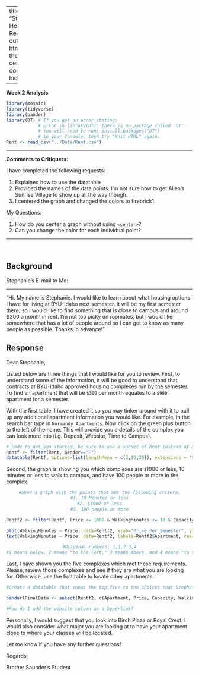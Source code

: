 
---
title: "Stephanie's Housing Request"
output: 
  html_document:
    theme: cerulean
    code_folding: hide
    
---

**Week 2 Analysis**

```r
library(mosaic)
library(tidyverse)
library(pander)
library(DT) # If you get an error stating: 
            # Error in library(DT): there is no package called 'DT'
            # You will need to run: install.packages("DT") 
            # in your Console, then try "Knit HTML" again.
Rent <- read_csv("../Data/Rent.csv")
```

----

<!--If you want to give your critiquers some ideas about what you have questions on and would like help with, place those details here.-->

**Comments to Critiquers:**  

I have completed the following requests:

1. Explained how to use the datatable
2. Provided the names of the data points. I'm not sure how to get Allen's Sunrise Village to show up all the way though.
3. I centered the graph and changed the colors to firebrick1.

My Questions:

1. How do you center a graph without using `<center>`?
2. Can you change the color for each individual point?
<!--End your comments to your critiquers before this line.-->

----

<br />

## Background

Stephanie's E-mail to Me:

----

"Hi. My name is Stephanie. I would like to learn about what housing options I have for living at BYU-Idaho next semester. It will be my first semester there, so I would like to find something that is close to campus and around $300 a month in rent. I'm not too picky on roomates, but I would like somewhere that has a lot of people around so I can get to know as many people as possible. Thanks in advance!"



## Response

Dear Stephanie,

Listed below are three things that I would like for you to review. First, to understand some of the information, it will be good to understand that contracts at BYU-Idaho approved housing complexes run by the semester. To find an apartment that will be `$300` per month equates to a `$900` apartment for a semester.

With the first table, I have created it so you may tinker around with it to pull up any additional apartment information you would like. For example, in the search bar type in `Normandy Apartments`. Now click on the green plus button to the left of the name. This will provide you a details of the complex you can look more into (i.g. Deposit, Website, Time to Campus). 

```r
# Code to get you started, be sure to use a subset of Rent instead of Rent in this code though.
Rentf <- filter(Rent, Gender=="F")
datatable(Rentf, options=list(lengthMenu = c(3,10,30)), extensions = "Responsive")

```

Second, the graph is showing you which complexes are `$`1000 or less, 10 minutes or less to walk to campus, and have 100 people or more in the complex. 

<center>

```r
#Show a graph with the points that met the following critera:
#1. 10 Minutes or less
#2. $1000 or less
#3. 100 people or more

Rentf2 <- filter(Rentf, Price <= 1000 & WalkingMinutes <= 10 & Capacity >= 100)

plot(WalkingMinutes ~ Price, data=Rentf2, xlab="Price Per Semester", ylab="Minutes to Campus", main="BYU-Idaho Female Approved Housing for less than $1000", col="firebrick1", pch=17)
text(WalkingMinutes ~ Price, data=Rentf2, labels=Rentf2$Apartment, cex=0.5, pos=c(3,1,2,4,2))

#Original numbers: 1,1,2,3,4
#1 means below, 2 means "to the left," 3 means above, and 4 means "to the right." The cex value is a "character expansion value" and is making the text 60% of its original size. You can play with that number as well until you get the sizing you want.
```

</center>

Last, I have shown you the five complexes which met these requirements. Please, review those complexes and see if they are what you are looking for. Otherwise, use the first table to locate other apartments.

```r
#Create a datatable that shows the top five to ten choices that Stephanie can choose from. List out the price, minutes to walk, apartment name, phone number, website, and parking stalls.

pander(FinalData <- select(Rentf2, c(Apartment, Price, Capacity, WalkingMinutes)))

#How do I add the website column as a hyperlink?
```


Personally, I would suggest that you look into Birch Plaza or Royal Crest. I would also consider what major you are looking at to have your apartment close to where your classes will be located.

Let me know if you have any further questions!

Regards,

Brother Saunder's Student